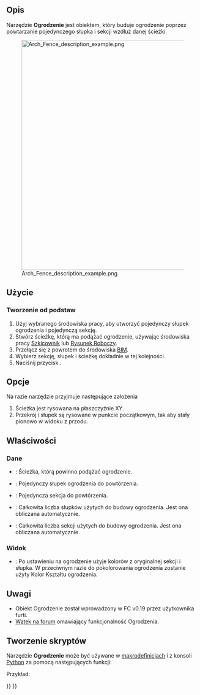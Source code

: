 <languages/>

{{Docnav/pl
|[[Arch_Frame/pl|Rama]]
|[[BIM_Workbench/pl|środowisko pracy BIM]]
|IconL=Arch_Frame.svg
|IconR=Arch_Truss.svg
|IconC=Workbench_BIM.svg
}}

{{GuiCommand/pl
|Name=Arch Fence
|Name/pl=Architektura: Ogrodzenie
|MenuLocation=3D / BIM → Ogrodzenie
|Workbenches=[[BIM_Workbench/pl|BIM]]
|Version=0.19
}}

<span id="Description"></span>
==Opis==

Narzędzie '''Ogrodzenie''' jest obiektem, który buduje ogrodzenie poprzez powtarzanie pojedynczego słupka i sekcji wzdłuż danej ścieżki.

[[Image:Arch Fence description example.png|600px]]

<span id="Usage"></span>
==Użycie==

<span id="Creating_from_scratch"></span>
===Tworzenie od podstaw===

# Użyj wybranego środowiska pracy, aby utworzyć pojedynczy słupek ogrodzenia i pojedynczą sekcję.
# Stwórz ścieżkę, którą ma podążać ogrodzenie, używając środowiska pracy [[Sketcher_Workbench/pl|Szkicownik]] lub [[Draft_Workbench/pl|Rysunek Roboczy]].
# Przełącz się z powrotem do środowiska [[BIM_Workbench|BIM]].
# Wybierz sekcję, słupek i ścieżkę dokładnie w tej kolejności.
# Naciśnij przycisk {{Button|[[Image:Arch_Fence.svg|16px]] '''Ogrodzenie'''}}.

<span id="Options"></span>
==Opcje==

Na razie narzędzie przyjmuje następujące założenia
# Ścieżka jest rysowana na płaszczyźnie XY.
# Przekrój i słupek są rysowane w punkcie początkowym, tak aby stały pionowo w widoku z przodu.

<span id="Properties"></span>
==Właściwości==

<span id="Data"></span>
===Dane===

* {{PropertyData|Ścieżka}}: Ścieżka, którą powinno podążać ogrodzenie.
* {{PropertyData|Słupek}}: Pojedynczy słupek ogrodzenia do powtórzenia.
* {{PropertyData|Sekcja}}: Pojedyncza sekcja do powtórzenia.
* {{PropertyData|lLiczba słupków}}: Całkowita liczba słupków użytych do budowy ogrodzenia. Jest ona obliczana automatycznie.
* {{PropertyData|lLiczba sekcji}}: Całkowita liczba sekcji użytych do budowy ogrodzenia. Jest ona obliczana automatycznie.

<span id="View"></span>
===Widok===

* {{PropertyView|Używaj oryginalnych kolorów}}: Po ustawieniu na {{True/pl}} ogrodzenie użyje kolorów z oryginalnej sekcji i słupka. W przeciwnym razie do pokolorowania ogrodzenia zostanie użyty Kolor Kształtu ogrodzenia.

<span id="Notes"></span>
==Uwagi==

* Obiekt Ogrodzenie został wprowadzony w FC v0.19 przez użytkownika furti.
* [https://forum.freecad.org/viewtopic.php?t=36149 Wątek na forum] omawiający funkcjonalność Ogrodzenia.

<span id="Scripting"></span>
==Tworzenie skryptów==

Narzędzie '''Ogrodzenie''' może być używane w [[Macros/pl|makrodefinicjach]] i z konsoli [[Python/pl|Python]] za pomocą następujących funkcji:

{{Code|code=
Fence = buildFence(section, post, path)
}}

Przykład:

{{Code|code=
import FreeCAD
import Part
import Arch

parts = []

parts.append(Part.makeBox(2000, 50, 30, FreeCAD.Vector(0, 0, 1000 - 30)))
parts.append(Part.makeBox(2000, 50, 30))
parts.append(Part.makeBox(20, 20, 1000 - 60, FreeCAD.Vector(0, 15, 30)))
parts.append(Part.makeBox(20, 20, 1000 - 60, FreeCAD.Vector(1980, 15, 30)))

for i in range(8):
    parts.append(Part.makeBox(20, 20, 1000 - 60, FreeCAD.Vector((2000 / 9 * (i + 1)) - 10, 15, 30)))

Part.show(Part.makeCompound(parts), "Fence_section")
fence_section = FreeCAD.ActiveDocument.Fence_section

sketch = FreeCAD.ActiveDocument.addObject("Sketcher::SketchObject", "Path")
sketch.Placement = FreeCAD.Placement(FreeCAD.Vector(0, 0, 0), FreeCAD.Rotation(0, 0, 0, 1))
sketch.addGeometry(Part.LineSegment(FreeCAD.Vector(0, 0, 0), FreeCAD.Vector(20000, 0, 0)), False)
sketch.addGeometry(Part.LineSegment(FreeCAD.Vector(20000, 0, 0), FreeCAD.Vector(20000, 20000, 0)), False)

post = Part.makeBox(100, 100, 1000, FreeCAD.Vector(0, 0, 0))
Part.show(post, "Post")
post = FreeCAD.ActiveDocument.Post

Fence = Arch.buildFence(fence_section, post, sketch)
}}


{{Docnav/pl
|[[Arch_Frame/pl|Rama]]
|[[BIM_Workbench/pl|środowisko pracy BIM]]
|IconL=Arch_Frame.svg
|IconR=Arch_Truss.svg
|IconC=Workbench_BIM.svg
}}

{{BIM_Tools_navi{{#translation:}}}}
{{Userdocnavi{{#translation:}}}}